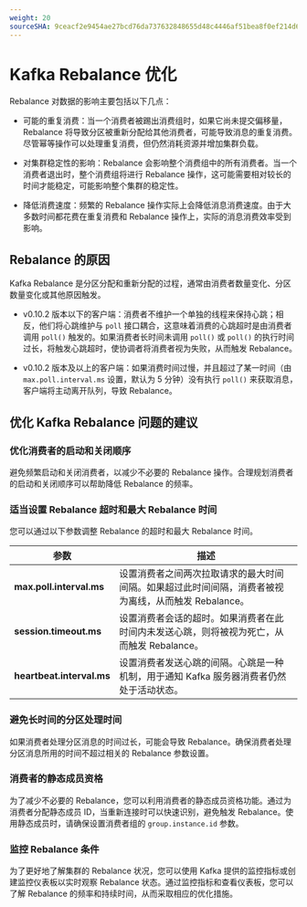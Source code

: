 ```yaml
---
weight: 20
sourceSHA: 9ceacf2e9454ae27bcd76da737632848655d48c4446af51bea8f0ef214d6ac2b
---
```


# Kafka Rebalance 优化

Rebalance 对数据的影响主要包括以下几点：

- 可能的重复消费：当一个消费者被踢出消费组时，如果它尚未提交偏移量，Rebalance 将导致分区被重新分配给其他消费者，可能导致消息的重复消费。尽管幂等操作可以处理重复消费，但仍然消耗资源并增加集群负载。

- 对集群稳定性的影响：Rebalance 会影响整个消费组中的所有消费者。当一个消费者退出时，整个消费组将进行 Rebalance 操作，这可能需要相对较长的时间才能稳定，可能影响整个集群的稳定性。

- 降低消费速度：频繁的 Rebalance 操作实际上会降低消息消费速度。由于大多数时间都花费在重复消费和 Rebalance 操作上，实际的消息消费效率受到影响。

## Rebalance 的原因

Kafka Rebalance 是分区分配和重新分配的过程，通常由消费者数量变化、分区数量变化或其他原因触发。

- v0.10.2 版本以下的客户端：消费者不维护一个单独的线程来保持心跳；相反，他们将心跳维护与 `poll` 接口耦合，这意味着消费的心跳超时是由消费者调用 `poll()` 触发的。如果消费者长时间未调用 `poll()` 或 `poll()` 的执行时间过长，将触发心跳超时，使协调者将消费者视为失败，从而触发 Rebalance。

- v0.10.2 版本及以上的客户端：如果消费时间过慢，并且超过了某一时间（由 `max.poll.interval.ms` 设置，默认为 5 分钟）没有执行 `poll()` 来获取消息，客户端将主动离开队列，导致 Rebalance。

## 优化 Kafka Rebalance 问题的建议

### 优化消费者的启动和关闭顺序

避免频繁启动和关闭消费者，以减少不必要的 Rebalance 操作。合理规划消费者的启动和关闭顺序可以帮助降低 Rebalance 的频率。

### 适当设置 Rebalance 超时和最大 Rebalance 时间

您可以通过以下参数调整 Rebalance 的超时和最大 Rebalance 时间。

| 参数                       | 描述                                                                                                                                                        |
| ------------------------- | ----------------------------------------------------------------------------------------------------------------------------------------------------------- |
| **max.poll.interval.ms**  | 设置消费者之间两次拉取请求的最大时间间隔。如果超过此时间间隔，消费者被视为离线，从而触发 Rebalance。                                                      |
| **session.timeout.ms**    | 设置消费者会话的超时。如果消费者在此时间内未发送心跳，则将被视为死亡，从而触发 Rebalance。                                                              |
| **heartbeat.interval.ms** | 设置消费者发送心跳的间隔。心跳是一种机制，用于通知 Kafka 服务器消费者仍然处于活动状态。                                                              |

### 避免长时间的分区处理时间

如果消费者处理分区消息的时间过长，可能会导致 Rebalance。确保消费者处理分区消息所用的时间不超过相关的 Rebalance 参数设置。

### 消费者的静态成员资格

为了减少不必要的 Rebalance，您可以利用消费者的静态成员资格功能。通过为消费者分配静态成员 ID，当重新连接时可以快速识别，避免触发 Rebalance。使用静态成员时，请确保设置消费者组的 `group.instance.id` 参数。

### 监控 Rebalance 条件

为了更好地了解集群的 Rebalance 状况，您可以使用 Kafka 提供的监控指标或创建监控仪表板以实时观察 Rebalance 状态。通过监控指标和查看仪表板，您可以了解 Rebalance 的频率和持续时间，从而采取相应的优化措施。

